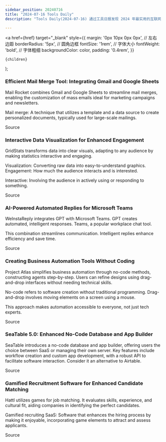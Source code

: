 ```yaml
---
sidebar_position: 20240716
title: "2024-07-16 Tools Daily"
description: "Tools Daily(2024-07-16) 通过工具日报发现 2024 年最实用的互联网软件、AI工具和产品！"

---
```



  <a
    href={href}
    target="_blank"
    style={{
      margin: '0px 10px 0px 0px', // 左右边距
      borderRadius: '5px', // 圆角边框
      fontSize: '1rem', // 字体大小
      fontWeight: 'bold', // 字体粗细
      backgroundColor: color,
      padding: '0.4rem',
    }}
  >
    {children}
  </a>
);


### Efficient Mail Merge Tool: Integrating Gmail and Google Sheets

Mail Rocket combines Gmail and Google Sheets to streamline mail merges, enabling the customization of mass emails ideal for marketing campaigns and newsletters.

Mail merge: A technique that utilizes a template and a data source to create personalized documents, typically used for large-scale mailings.

<Link href="https://www.producthunt.com/posts/mail-rocket" color="#B0C4DE">Source</Link>

### Interactive Data Visualization for Enhanced Engagement

GridStats transforms data into clear visuals, adapting to any audience by making statistics interactive and engaging.

Visualization: Converting raw data into easy-to-understand graphics.
Engagement: How much the audience interacts and is interested.

Interactive: Involving the audience in actively using or responding to something.

<Link href="https://www.producthunt.com/posts/gridstats-pro" color="#B0C4DE">Source</Link>

### AI-Powered Automated Replies for Microsoft Teams

WeInstaReply integrates GPT with Microsoft Teams. GPT creates automated, intelligent responses. Teams, a popular workplace chat tool.

This combination streamlines communication. Intelligent replies enhance efficiency and save time.

<Link href="https://www.producthunt.com/posts/weinstareply" color="#B0C4DE">Source</Link>

### Creating Business Automation Tools Without Coding

Project Atlas simplifies business automation through no-code methods, constructing agents step-by-step. Users can refine designs using drag-and-drop interfaces without needing technical skills.

No-code refers to software creation without traditional programming.
Drag-and-drop involves moving elements on a screen using a mouse.

This approach makes automation accessible to everyone, not just tech experts.

<Link href="https://www.producthunt.com/posts/project-atlas-desktop" color="#B0C4DE">Source</Link>

### SeaTable 5.0: Enhanced No-Code Database and App Builder

SeaTable introduces a no-code database and app builder, offering users the choice between SaaS or managing their own server. Key features include workflow creation and custom app development, with a robust API to facilitate software interaction. Consider it an alternative to Airtable.

<Link href="https://www.producthunt.com/posts/seatable-5-0" color="#B0C4DE">Source</Link>

### Gamified Recruitment Software for Enhanced Candidate Matching

Hattl utilizes games for job matching. It evaluates skills, experience, and cultural fit, aiding companies in identifying the perfect candidates.

Gamified recruiting SaaS: Software that enhances the hiring process by making it enjoyable, incorporating game elements to attract and assess applicants.

<Link href="https://www.producthunt.com/posts/hattl" color="#B0C4DE">Source</Link>

